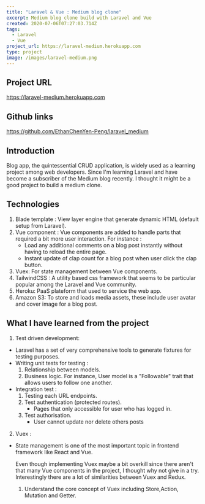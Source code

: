 ```yaml
---
title: "Laravel & Vue : Medium blog clone"
excerpt: Medium blog clone build with Laravel and Vue
created: 2020-07-06T07:27:03.714Z
tags:
  - Laravel
  - Vue
project_url: https://laravel-medium.herokuapp.com
type: project
image: /images/laravel-medium.png
---
```


## Project URL
<https://laravel-medium.herokuapp.com>

## Github links
<https://github.com/EthanChenYen-Peng/laravel_medium>

## Introduction

Blog app, the quintessential CRUD application, is widely used as a learning project among web developers. Since I'm learning Laravel and have become a subscriber of the Medium blog recently. I thought it might be a good project to build a medium clone.

## Technologies
1. Blade template : View layer engine that generate dynamic HTML (default setup from Laravel).
2. Vue component : Vue components are added to handle parts that required a bit more user interaction. For instance :
    - Load any additional comments on a blog post instantly without having to reload the entire page.
    - Instant update of clap count for a blog post when user click the clap button.
3. Vuex: For state management between Vue components.
4. TailwindCSS : A utility based css framework that seems to be particular popular among the Laravel and Vue community.
5. Heroku: PaaS plateform that used to service the web app.
6. Amazon S3: To store and loads media assets, these include user avatar and cover image for a blog post.

## What I have learned from the project

1. Test driven development:

- Laravel has a set of very comprehensive tools to generate fixtures for testing purposes.
- Writing unit tests for testing :
    1. Relationship between models.
    2. Business logic. For instance, User model is a "Followable" trait that allows users to follow one another.
- Integration test :
    1. Testing each URL endpoints.
    2. Test authentication (protected routes).
        - Pages that only accessible for user who has logged in.
    3. Test authorisation.
        - User cannot update nor delete others posts

2. Vuex :

- State management is one of the most important topic in frontend framework like React and Vue.

    Even though implementing Vuex maybe a bit overkill since there aren't that many Vue components in the project, I thought why not give in a try. Interestingly there are a lot of similarities between Vuex and Redux.

    1. Understand the core concept of Vuex including Store,Action, Mutation and Getter.
